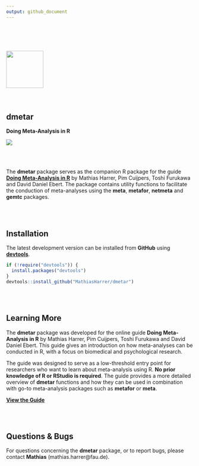 ```yaml
---
output: github_document
---
```

<br></br>
<br></br>
<img src="man/figures/logo.png" align="left" alt="" width="100" />
<br></br>
<br></br>
<br></br>
<br></br>

## dmetar

**Doing Meta-Analysis in R**

![](docs/front.png)

<br></br>

The **dmetar** package serves as the companion R package for the guide [**Doing Meta-Analysis in R**](https://bookdown.org/MathiasHarrer/Doing_Meta_Analysis_in_R/) by Mathias Harrer, Pim Cuijpers, Toshi Furukawa and David Daniel Ebert. The package contains utility functions to facilitate the conduction of meta-analyses using the **meta**, **metafor**, **netmeta** and **gemtc** packages.

<br></br>

## Installation

The latest development version can be installed from **GitHub** using [**devtools**](https://devtools.r-lib.org/).

```r
if (!require("devtools")) {
  install.packages("devtools")
}
devtools::install_github("MathiasHarrer/dmetar")
```

<br></br>

## Learning More

The **dmetar** package was developed for the online guide **Doing Meta-Analysis in R** by Mathias Harrer, Pim Cuijpers, Toshi Furukawa and David Daniel Ebert. This guide gives an introduction on how meta-analyses can be conducted in R, with a focus on biomedical and psychological research. 

The guide was designed to serve as a low-threshold entry point for researchers who want to learn about meta-analysis using R. **No prior knowledge of R or RStudio is required**. The guide provides a more detailed overview of **dmetar** functions and how they can be used in combination with go-to meta-analysis packages such as **metafor** or **meta**.

[**View the Guide**](https://bookdown.org/MathiasHarrer/Doing_Meta_Analysis_in_R/)

<br></br>

## Questions & Bugs

For questions concerning the **dmetar** package, or to report bugs, please contact **Mathias** (mathias.harrer@fau.de). 




